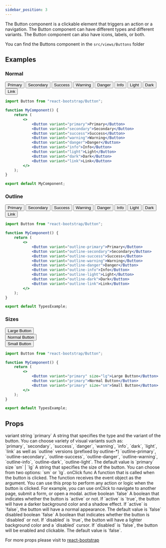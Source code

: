 ```yaml
---
sidebar_position: 3
---
```


The Button component is a clickable element that triggers an action or a navigation. The Button component can have different types and different variants. The Button component can also have icons, labels, or both.

You can find the Buttons component in the `src/views/Buttons` folder



## Examples
### Normal

<CodePreview>
    <div className="d-flex gap-2">
        <Button variant="primary">Primary</Button>
        <Button variant="secondary">Secondary</Button>
        <Button variant="success">Success</Button>
        <Button variant="warning">Warning</Button>
        <Button variant="danger">Danger</Button>
        <Button variant="info">Info</Button>
        <Button variant="light">Light</Button>
        <Button variant="dark">Dark</Button>
        <Button variant="link">Link</Button>
    </div>
    
</CodePreview>

```jsx title="Buttons"
import Button from "react-bootstrap/Button";

function MyComponent() {
    return (
        <>
            <Button variant="primary">Primary</Button>
            <Button variant="secondary">Secondary</Button>
            <Button variant="success">Success</Button>
            <Button variant="warning">Warning</Button>
            <Button variant="danger">Danger</Button>
            <Button variant="info">Info</Button>
            <Button variant="light">Light</Button>
            <Button variant="dark">Dark</Button>
            <Button variant="link">Link</Button>
        </>
    );
}

export default MyComponent;
```

### Outline

<CodePreview>
    <div className="d-flex gap-2">
        <Button variant="outline-primary">Primary</Button>
        <Button variant="outline-secondary">Secondary</Button>
        <Button variant="outline-success">Success</Button>
        <Button variant="outline-warning">Warning</Button>
        <Button variant="outline-danger">Danger</Button>
        <Button variant="outline-info">Info</Button>
        <Button variant="outline-light">Light</Button>
        <Button variant="outline-dark">Dark</Button>
        <Button variant="outline-link">Link</Button>
    </div>
    
</CodePreview>

```jsx title="Buttons"
import Button from "react-bootstrap/Button";

function MyComponent() {
    return (
        <>
            <Button variant="outline-primary">Primary</Button>
            <Button variant="outline-secondary">Secondary</Button>
            <Button variant="outline-success">Success</Button>
            <Button variant="outline-warning">Warning</Button>
            <Button variant="outline-danger">Danger</Button>
            <Button variant="outline-info">Info</Button>
            <Button variant="outline-light">Light</Button>
            <Button variant="outline-dark">Dark</Button>
            <Button variant="outline-link">Link</Button>
        </>
    );
}

export default TypesExample;
```

### Sizes

<CodePreview>
    <div className="mb-2">
        <Button variant="primary" size="lg">Large Button</Button>
    </div>
    <div className="mb-2">
        <Button variant="primary">Normal Button</Button>
    </div>
    <div className="mb-2">
        <Button variant="primary" size="sm">Small Button</Button>
    </div>
    
</CodePreview>

```jsx title="Buttons"
import Button from "react-bootstrap/Button";

function MyComponent() {
    return (
        <>
            <Button variant="primary" size="lg">Large Button</Button>
            <Button variant="primary">Normal Button</Button>
            <Button variant="primary" size="sm">Small Button</Button>
        </>
    );
}

export default TypesExample;
```

## Props

<FeatureTable>
    <tr>
        <td>variant</td>
        <td>string</td>
        <td>`primary`</td>
        <td>A string that specifies the type and the variant of the button. You can choose variety of visual variants such as: <br />
        `primary`, `secondary`, `success`, `danger`, `warning`, `info`, `dark`, `light`, `link` as well as `outline` versions (prefixed by outline-*) `outline-primary`, `outline-secondary`, `outline-success`, `outline-danger`, `outline-warning`, `outline-info`, `outline-dark`, `outline-light`. The default value is `primary`</td>
    </tr>
    <tr>
        <td>size</td>
        <td>`sm` | `lg`</td>
        <td></td>
        <td>A string that specifies the size of the button. You can choose from two options: `sm` or `lg`. </td>
    </tr> 
    <tr>
        <td>onClick</td>
        <td>func</td>
        <td></td>
        <td>A function that is called when the button is clicked. The function receives the event object as the argument. You can use this prop to perform any action or logic when the button is clicked. For example, you can use onClick to navigate to another page, submit a form, or open a modal.</td>
    </tr>
    <tr>
        <td>active</td>
        <td>boolean</td>
        <td>`false`</td>
        <td>A boolean that indicates whether the button is `active` or not. If `active` is `true`, the button will have a darker background color and a shadow effect. If `active` is `false`, the button will have a normal appearance. The default value is `false`</td>
    </tr>
    <tr>
        <td>disabled</td>
        <td>boolean</td>
        <td>`false`</td>
        <td>A boolean that indicates whether the button is `disabled` or not. If `disabled` is `true`, the button will have a lighter background color and a `disabled` cursor. If `disabled` is `false`, the button will be enabled and clickable. The default value is `false`.</td>
    </tr>
</FeatureTable>

For more props please visit to <a href="https://react-bootstrap.netlify.app/docs/components/buttons/#button" target="_blank">react-bootstrap</a>
